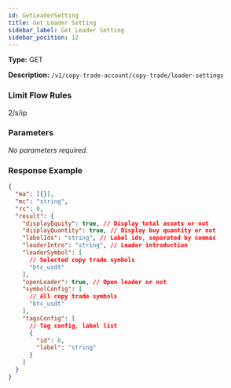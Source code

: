 ```yaml
---
id: GetLeaderSetting
title: Get Leader Setting
sidebar_label: Get Leader Setting
sidebar_position: 12
---
```


**Type:** GET

**Description:** `/v1/copy-trade-account/copy-trade/leader-settings`

### Limit Flow Rules

2/s/ip

### Parameters

_No parameters required._

### Response Example

```json title="Response"
{
  "ma": [{}],
  "mc": "string",
  "rc": 0,
  "result": {
    "displayEquity": true, // Display total assets or not
    "displayQuantity": true, // Display buy quantity or not
    "labelIds": "string", // Label ids, separated by commas
    "leaderIntro": "string", // Leader introduction
    "leaderSymbol": [
      // Selected copy trade symbols
      "btc_usdt"
    ],
    "openLeader": true, // Open leader or not
    "symbolConfig": [
      // All copy trade symbols
      "btc_usdt"
    ],
    "tagsConfig": [
      // Tag config, label list
      {
        "id": 0,
        "label": "string"
      }
    ]
  }
}
```

